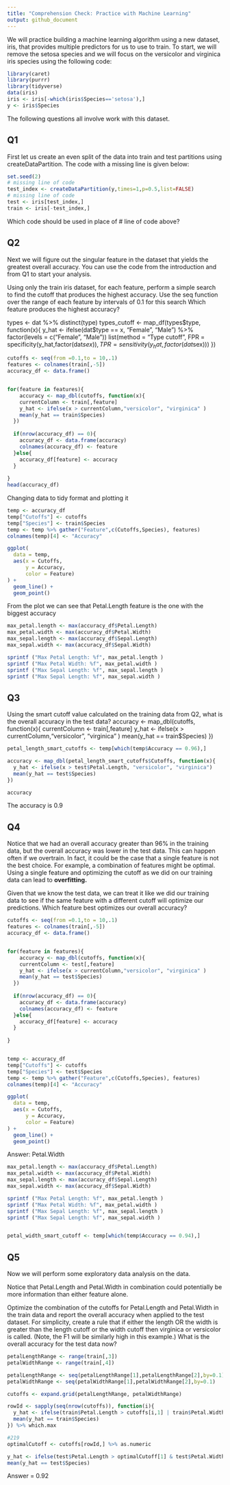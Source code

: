```yaml
---
title: "Comprehension Check: Practice with Machine Learning"
output: github_document
---
```


We will practice building a machine learning algorithm using a new dataset, iris, that provides multiple predictors for us to use to train. To start, we will remove the setosa species and we will focus on the versicolor and virginica iris species using the following code:



```r
library(caret)
library(purrr)
library(tidyverse)
data(iris)
iris <- iris[-which(iris$Species=='setosa'),]
y <- iris$Species
```

The following questions all involve work with this dataset.

## Q1 

First let us create an even split of the data into train and test partitions using createDataPartition. The code with a missing line is given below:

```r
set.seed(2)
# missing line of code
test_index <- createDataPartition(y,times=1,p=0.5,list=FALSE)
# missing line of code
test <- iris[test_index,]
train <- iris[-test_index,]
```

Which code should be used in place of # line of code above?

## Q2

Next we will figure out the singular feature in the dataset that yields the greatest overall accuracy. You can use the code from the introduction and from Q1 to start your analysis.

Using only the train iris dataset, for each feature, perform a simple search to find the cutoff that produces the highest accuracy. Use the seq function over the range of each feature by intervals of 0.1 for this search
Which feature produces the highest accuracy?


types <- dat %>% distinct(type)
types_cutoff <- map_df(types$type, function(x){
  y_hat <- ifelse(dat$type == x, "Female", "Male") %>%
    factor(levels = c("Female", "Male"))
  list(method = "Type cutoff",
       FPR = specificity(y_hat,factor(dat$sex)),
       TPR = sensitivity(y_hat, factor(dat$sex)))
})

```r

cutoffs <- seq(from =0.1,to = 10,.1)
features <- colnames(train[,-5])
accuracy_df <- data.frame()


for(feature in features){
    accuracy <- map_dbl(cutoffs, function(x){
    currentColumn <- train[,feature]
    y_hat <- ifelse(x > currentColumn,"versicolor", "virginica" )
    mean(y_hat == train$Species)
  })
    
  if(nrow(accuracy_df) == 0){
    accuracy_df <- data.frame(accuracy)
    colnames(accuracy_df) <- feature
  }else{
    accuracy_df[feature] <- accuracy
  }
    
}
head(accuracy_df)

```

Changing data to tidy format and plotting it
```r

temp <- accuracy_df
temp["Cutoffs"] <- cutoffs
temp["Species"] <- train$Species
temp <- temp %>% gather("Feature",c(Cutoffs,Species), features)
colnames(temp)[4] <- "Accuracy"

ggplot(
  data = temp,
  aes(x = Cutoffs,
      y = Accuracy,
      color = Feature)
) + 
  geom_line() +
  geom_point()
```

From the plot we can see that Petal.Length feature is the one with the biggest accuracy

```r
max_petal.length <- max(accuracy_df$Petal.Length)
max_petal.width <- max(accuracy_df$Petal.Width)
max_sepal.length <- max(accuracy_df$Sepal.Length)
max_sepal.width <- max(accuracy_df$Sepal.Width) 

sprintf ("Max Petal Length: %f", max_petal.length )
sprintf ("Max Petal Width: %f", max_petal.width )
sprintf ("Max Sepal Length: %f", max_sepal.length )
sprintf ("Max Sepal Length: %f", max_sepal.width )

```


##  Q3

Using the smart cutoff value calculated on the training data from Q2, what is the overall accuracy in the test data?
accuracy <- map_dbl(cutoffs, function(x){
    currentColumn <- train[,feature]
    y_hat <- ifelse(x > currentColumn,"versicolor", "virginica" )
    mean(y_hat == train$Species)
  })

```r
petal_length_smart_cutoffs <- temp[which(temp$Accuracy == 0.96),]

accuracy <- map_dbl(petal_length_smart_cutoffs$Cutoffs, function(x){
  y_hat <- ifelse(x > test$Petal.Length, "versicolor", "virginica")
  mean(y_hat == test$Species)
})

accuracy
```

The accuracy is 0.9

##  Q4

Notice that we had an overall accuracy greater than 96% in the training data, but the overall accuracy was lower in the test data. This can happen often if we overtrain. In fact, it could be the case that a single feature is not the best choice. For example, a combination of features might be optimal. Using a single feature and optimizing the cutoff as we did on our training data can lead to **overfitting.**

Given that we know the test data, we can treat it like we did our training data to see if the same feature with a different cutoff will optimize our predictions.
Which feature best optimizes our overall accuracy?

```r
cutoffs <- seq(from =0.1,to = 10,.1)
features <- colnames(train[,-5])
accuracy_df <- data.frame()


for(feature in features){
    accuracy <- map_dbl(cutoffs, function(x){
    currentColumn <- test[,feature]
    y_hat <- ifelse(x > currentColumn,"versicolor", "virginica" )
    mean(y_hat == test$Species)
  })
    
  if(nrow(accuracy_df) == 0){
    accuracy_df <- data.frame(accuracy)
    colnames(accuracy_df) <- feature
  }else{
    accuracy_df[feature] <- accuracy
  }
    
}


temp <- accuracy_df
temp["Cutoffs"] <- cutoffs
temp["Species"] <- test$Species
temp <- temp %>% gather("Feature",c(Cutoffs,Species), features)
colnames(temp)[4] <- "Accuracy"

ggplot(
  data = temp,
  aes(x = Cutoffs,
      y = Accuracy,
      color = Feature)
) + 
  geom_line() +
  geom_point()
```

Answer: Petal.Width


```r
max_petal.length <- max(accuracy_df$Petal.Length)
max_petal.width <- max(accuracy_df$Petal.Width)
max_sepal.length <- max(accuracy_df$Sepal.Length)
max_sepal.width <- max(accuracy_df$Sepal.Width) 

sprintf ("Max Petal Length: %f", max_petal.length )
sprintf ("Max Petal Width: %f", max_petal.width )
sprintf ("Max Sepal Length: %f", max_sepal.length )
sprintf ("Max Sepal Length: %f", max_sepal.width )


petal_width_smart_cutoff <- temp[which(temp$Accuracy == 0.94),]
```



## Q5

Now we will perform some exploratory data analysis on the data.

Notice that Petal.Length and Petal.Width in combination could potentially be more information than either feature alone.

Optimize the combination of the cutoffs for Petal.Length and Petal.Width in the train data and report the overall accuracy when applied to the test dataset. For simplicity, create a rule that if either the length OR the width is greater than the length cutoff or the width cutoff then virginica or versicolor is called. (Note, the F1 will be similarly high in this example.)
What is the overall accuracy for the test data now?

```r
petalLengthRange <- range(train[,3])
petalWidthRange <- range(train[,4])

petalLengthRange <- seq(petalLengthRange[1],petalLengthRange[2],by=0.1)
petalWidthRange <- seq(petalWidthRange[1],petalWidthRange[2],by=0.1)

cutoffs <- expand.grid(petalLengthRange, petalWidthRange)

rowId <- sapply(seq(nrow(cutoffs)), function(i){
  y_hat <- ifelse(train$Petal.Length > cutoffs[i,1] | train$Petal.Width > cutoffs[i,2],'virginica','versicolor')
  mean(y_hat == train$Species)
}) %>% which.max

#219
optimalCutoff <- cutoffs[rowId,] %>% as.numeric

y_hat <- ifelse(test$Petal.Length > optimalCutoff[1] & test$Petal.Width > optimalCutoff[2], 'virginica','versicolor')
mean(y_hat == test$Species)

```
Answer = 0.92